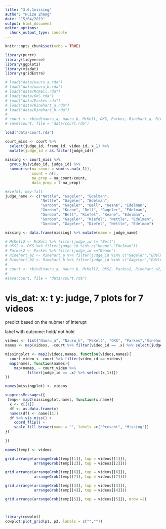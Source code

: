 ```yaml
---
title: "3.0.1missing"
author: "Huize Zhang"
date: "15/04/2019"
output: html_document
editor_options: 
  chunk_output_type: console
---
```


```r
knitr::opts_chunk$set(echo = TRUE)

library(purrr)
library(tidyverse)
library(ggplot2)
library(visdat)
library(gridExtra)
```


```r
# load("data/nauru_a.rda")
# load("data/nauru_b.rda")
# load("data/McKell.rda")
# load("data/OKS.rda")
# load("data/Parkes.rda")
# load("data/Rinehart_a.rda")
# load("data/Rinehart_b.rda")
# 
# court <- rbind(nauru_a, nauru_b, McKell, OKS, Parkes, Rinehart_a, Rinehart_b)
# save(court, file = "data/court.rda")  
```

```r
load("data/court.rda")

court_miss <- court %>% 
  select(judge_id, frame_id, video_id, x_1) %>% 
  mutate(judge_id = as.factor(judge_id))
  
missing <- court_miss %>% 
  group_by(video_id, judge_id) %>% 
  summarise(na_count = sum(is.na(x_1)), 
            count = n(),
            na_prop = na_count/count, 
            data_prop = 1-na_prop)

#kiefel: key-fall
judge_name <- c("Nettle", "Gageler", "Edelman", 
                "Nettle", "Gageler", "Edelman", 
                "Gordon", "Gageler", "Bell", "Keane", "Edelman",
                "Gordon", "Keane", "Bell", "Gageler", "Edelman",
                "Gordon", "Bell", "Kiefel", "Keane", "Edelman",
                "Gordon", "Gageler", "Kiefel", "Nettle", "Edelman",
                "Gordon", "Gageler", "Kiefel", "Nettle", "Edelman")

missing <- data.frame(missing) %>% mutate(name = judge_name)

# McKell2 <- McKell %>% filter(judge_id != "Bell")
# OKS2 <- OKS %>% filter(judge_id %in% c("Keane","Edelman"))
# Parkes2 <- Parkes %>% filter(judge_id =="Keane")
# Rinehart_a2 <- Rinehart_a %>% filter(judge_id %in% c("Gageler","Edelman"))
# Rinehart_b2 <- Rinehart_b %>% filter(judge_id %in% c("Gageler","Edelman"))
# 
# court <- rbind(nauru_a, nauru_b, McKell2, OKS2, Parkes2, Rinehart_a2, Rinehart_b2)  
#
#save(court, file = "data/court.rda")  


```


# vis_dat: x: t y: judge, 7 plots for 7 videos 
predict based on the nubmer of interupt

label with outcome: hold/ not hold

```r
videos <- list("Nauru_a", "Nauru_b", "McKell", "OKS", "Parkes","Rinehart_a", "Rinehart_b")
names <- map(videos, ~court %>% filter(video_id == .x) %>% select(judge_id) %>% unique())

missingplot <- map2(videos,names, function(videos,names){
  court_video <- court %>% filter(video_id == videos)
  map(names, function(names){
    map(names, ~ court_video %>% 
          filter(judge_id == .x) %>% select(x_1))})
})

names(missingplot) <- videos

suppressMessages({
 temp<- map2(missingplot,names, function(x,name){
  x <- x[[1]]
  df <- as.data.frame(x)
  names(df) <- name[[1]]
  df %>% vis_miss() + 
    coord_flip() + 
    scale_fill_brewer(name = "", labels =c("Present", "Missing"))
})
 
})

names(temp) <- videos

```
  
```r
grid.arrange(arrangeGrob(temp[[1]], top = videos[[1]]),
             arrangeGrob(temp[[2]], top = videos[[2]]))

grid.arrange(arrangeGrob(temp[[6]], top = videos[[6]]),
             arrangeGrob(temp[[7]], top = videos[[7]]))

grid.arrange(arrangeGrob(temp[[3]], top = videos[[3]]),
             arrangeGrob(temp[[4]], top = videos[[4]]))

grid.arrange(arrangeGrob(temp[[5]], top = videos[[5]]), nrow =2)



library(cowplot)
cowplot:plot_grid(p1, p2, labels = c("",""))
```

